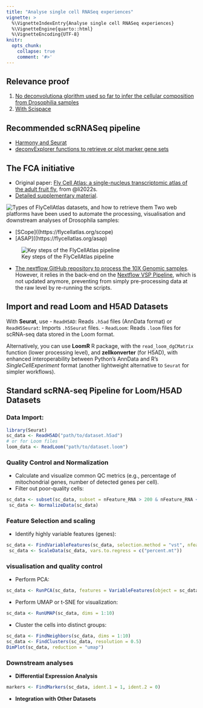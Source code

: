 ```yaml
---
title: "Analyse single cell RNASeq experiences"
vignette: >
  %\VignetteIndexEntry{Analyse single cell RNASeq experiences}
  %\VignetteEngine{quarto::html}
  %\VignetteEncoding{UTF-8}
knitr:
  opts_chunk:
    collapse: true
    comment: '#>'
---
```



## Relevance proof

1. [No deconvolutiona glorithm used so far to infer the cellular composition from Drosophilia samples](https://hasanyone.com/?id=623714fd)
2. [With Scispace](https://typeset.io/search?q=Has%20anyone%20developped%20or%20used%20deconvolution%20algorithms%20for%20inferring%20the%20composition%20of%20bulk%20drosophilia%20samples%3F)

## Recommended scRNASeq pipeline

- [Harmony and Seurat](https://github.com/omnideconv/harmony)
- [deconvExplorer functions to retrieve or plot marker gene sets](https://github.com/omnideconv/deconvExplorer.git)

## The FCA initiative 

- Original paper: [Fly Cell Atlas: a single-nucleus transcriptomic atlas of the adult fruit fly](https://pmc.ncbi.nlm.nih.gov/articles/PMC8944923/#SD1), from @li2022s.
- [Detailed supplementary material](https://pmc.ncbi.nlm.nih.gov/articles/instance/8944923/bin/NIHMS1788050-supplement-FCA_supplement.pdf).

![Types of FlyCellAtlas datasets, and how to retrieve them](img/fly_cell_atlas_datasets.png)
Two web platforms have been used to automate the processing, visualisation and downstream analyses of Drosophila samples: 

- [SCope]((https://flycellatlas.org/scope)
- [ASAP]((https://flycellatlas.org/asap)

![Key steps of the FlyCellAtlas pipeline](img/fly_cell_atlas_preprocessing.png)

- [The nextflow GitHub repository to process the 10X Genomic samples](https://github.com/FlyCellAtlas/data_processing). However, it relies in the back-end on the [Nextflow VSP Pipeline](https://github.com/vib-singlecell-nf/vsn-pipelines/), which is not updated anymore, preventing from simply pre-processing data at the raw level by re-running the scripts. 


## Import and read Loom and H5AD Datasets

With **Seurat**, use 
  - `ReadH5AD`: Reads `.h5ad` files (AnnData format) or `ReadH5Seurat`: Imports `.h5Seurat` files.
  - `ReadLoom`: Reads `.loom` files for scRNA-seq data stored in the Loom format.

Alternatively, you can use **LoomR** R package, with the `read_loom_dgCMatrix` function (lower processing level), and **zellkonverter** (for H5AD), with enhanced interoperability between Python’s AnnData and R’s *SingleCellExperiment* format (another lightweight alternative to `Seurat` for simpler workflows). 

## Standard scRNA-seq Pipeline for Loom/H5AD Datasets

### **Data Import**: 

```r
library(Seurat)
sc_data <- ReadH5AD("path/to/dataset.h5ad")
# or for Loom files
loom_data <- ReadLoom("path/to/dataset.loom")
```

### **Quality Control** and **Normalization**
- Calculate and visualize common QC metrics (e.g., percentage of mitochondrial genes, number of detected genes per cell).
- Filter out poor-quality cells:
```r
sc_data <- subset(sc_data, subset = nFeature_RNA > 200 & nFeature_RNA < 2500 & percent.mt < 5)
 sc_data <- NormalizeData(sc_data)
```

### **Feature Selection** and scaling
- Identify highly variable features (genes):
```r
sc_data <- FindVariableFeatures(sc_data, selection.method = "vst", nfeatures = 2000)
 sc_data <- ScaleData(sc_data, vars.to.regress = c("percent.mt"))
```


### visualisation and quality control

- Perform PCA:
```r
sc_data <- RunPCA(sc_data, features = VariableFeatures(object = sc_data))
```
- Perform UMAP or t-SNE for visualization:
```r
sc_data <- RunUMAP(sc_data, dims = 1:10)
```
- Cluster the cells into distinct groups:
```r
sc_data <- FindNeighbors(sc_data, dims = 1:10)
sc_data <- FindClusters(sc_data, resolution = 0.5)
DimPlot(sc_data, reduction = "umap")
```

### Downstream analyses 

- **Differential Expression Analysis**
```r
markers <- FindMarkers(sc_data, ident.1 = 1, ident.2 = 0)
```

- **Integration with Other Datasets**
